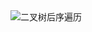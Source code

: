 
<Flex justify="center">
  <Image
    src="https://cdn.jsdelivr.net/gh/heliannuuthus/heliannuuthus.github.io@assets/static/img/2024-10-29/二叉树后序遍历.drawio-2024-10-29-21-44-37.png"
    alt="二叉树后序遍历"
  />
</Flex>

```java file=../../../_codes/tree-traversal/recursive/PostOrderTraversal.java title="/src/com/github/heliannuuthus/PostOrderTraversal.java" showLineNumbers

```

